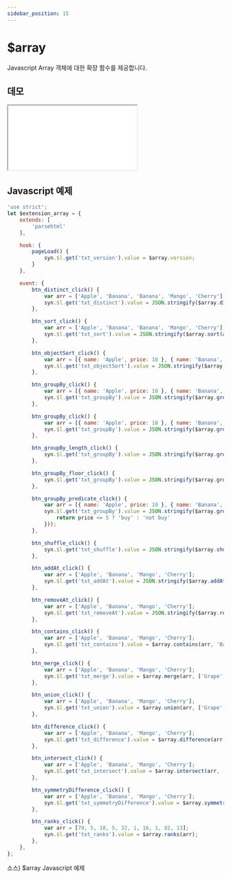 ```yaml
---
sidebar_position: 15
---
```


# $array

Javascript Array 객체에 대한 확장 함수를 제공합니다.

## 데모

<iframe src="/sample/syn/extension_array.html" className="w:100% h:100vh"></iframe>

## Javascript 예제

```javascript
'use strict';
let $extension_array = {
    extends: [
        'parsehtml'
    ],

    hook: {
        pageLoad() {
            syn.$l.get('txt_version').value = $array.version;
        }
    },

    event: {
        btn_distinct_click() {
            var arr = ['Apple', 'Banana', 'Banana', 'Mango', 'Cherry'];
            syn.$l.get('txt_distinct').value = JSON.stringify($array.distinct(arr));
        },

        btn_sort_click() {
            var arr = ['Apple', 'Banana', 'Banana', 'Mango', 'Cherry'];
            syn.$l.get('txt_sort').value = JSON.stringify($array.sort(arr, true));
        },

        btn_objectSort_click() {
            var arr = [{ name: 'Apple', price: 10 }, { name: 'Banana', price: 5 }, , { name: 'Cherry', price: 5 }];
            syn.$l.get('txt_objectSort').value = JSON.stringify($array.objectSort(arr, 'price', true));
        },

        btn_groupBy_click() {
            var arr = [{ name: 'Apple', price: 10 }, { name: 'Banana', price: 5 }, , { name: 'Cherry', price: 5 }];
            syn.$l.get('txt_groupBy').value = JSON.stringify($array.groupBy(arr, 'price'));
        },

        btn_groupBy_click() {
            var arr = [{ name: 'Apple', price: 10 }, { name: 'Banana', price: 5 }, , { name: 'Cherry', price: 5 }];
            syn.$l.get('txt_groupBy').value = JSON.stringify($array.groupBy(arr, 'price'));
        },

        btn_groupBy_length_click() {
            syn.$l.get('txt_groupBy').value = JSON.stringify($array.groupBy(["하나", "둘", "셋"], "length"));
        },

        btn_groupBy_floor_click() {
            syn.$l.get('txt_groupBy').value = JSON.stringify($array.groupBy([9.8, 7.1, 9.2], Math.floor));
        },

        btn_groupBy_predicate_click() {
            var arr = [{ name: 'Apple', price: 10 }, { name: 'Banana', price: 5 }, , { name: 'Cherry', price: 5 }];
            syn.$l.get('txt_groupBy').value = JSON.stringify($array.groupBy(arr, ({ price }) => {
                return price <= 5 ? 'buy' : 'not buy'
            }));
        },

        btn_shuffle_click() {
            syn.$l.get('txt_shuffle').value = JSON.stringify($array.shuffle([0, 1, 2, 3, 4, 5, 6, 7, 8, 9]));
        },

        btn_addAt_click() {
            var arr = ['Apple', 'Banana', 'Mango', 'Cherry'];
            syn.$l.get('txt_addAt').value = JSON.stringify($array.addAt(arr, 2, 'hello world'));
        },

        btn_removeAt_click() {
            var arr = ['Apple', 'Banana', 'Mango', 'Cherry'];
            syn.$l.get('txt_removeAt').value = JSON.stringify($array.removeAt(arr, 3));
        },

        btn_contains_click() {
            var arr = ['Apple', 'Banana', 'Mango', 'Cherry'];
            syn.$l.get('txt_contains').value = $array.contains(arr, 'Banana');
        },

        btn_merge_click() {
            var arr = ['Apple', 'Banana', 'Mango', 'Cherry'];
            syn.$l.get('txt_merge').value = $array.merge(arr, ['Grape', 'Banana', 'BlueBarry']);
        },

        btn_union_click() {
            var arr = ['Apple', 'Banana', 'Mango', 'Cherry'];
            syn.$l.get('txt_union').value = $array.union(arr, ['Grape', 'Banana', 'BlueBarry']);
        },

        btn_difference_click() {
            var arr = ['Apple', 'Banana', 'Mango', 'Cherry'];
            syn.$l.get('txt_difference').value = $array.difference(arr, ['Grape', 'Banana', 'BlueBarry']);
        },

        btn_intersect_click() {
            var arr = ['Apple', 'Banana', 'Mango', 'Cherry'];
            syn.$l.get('txt_intersect').value = $array.intersect(arr, ['Grape', 'Banana', 'BlueBarry']);
        },

        btn_symmetryDifference_click() {
            var arr = ['Apple', 'Banana', 'Mango', 'Cherry'];
            syn.$l.get('txt_symmetryDifference').value = $array.symmetryDifference(arr, ['Grape', 'Banana', 'BlueBarry']);
        },

        btn_ranks_click() {
            var arr = [79, 5, 18, 5, 32, 1, 16, 1, 82, 13];
            syn.$l.get('txt_ranks').value = $array.ranks(arr);
        },
    },
};
```
소스) $array Javascript 예제